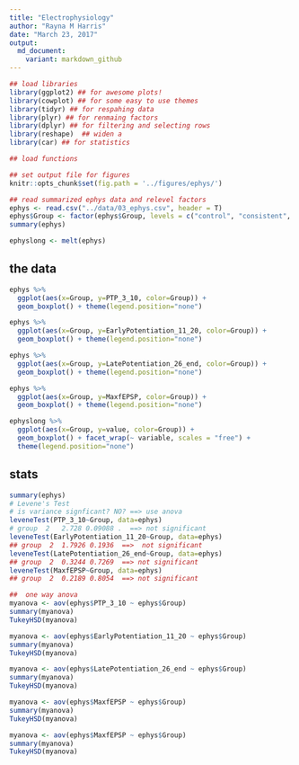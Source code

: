 ```yaml
---
title: "Electrophysiology"
author: "Rayna M Harris"
date: "March 23, 2017"
output:
  md_document:
    variant: markdown_github
---
```


```r
## load libraries 
library(ggplot2) ## for awesome plots!
library(cowplot) ## for some easy to use themes
library(tidyr) ## for respahing data
library(plyr) ## for renmaing factors
library(dplyr) ## for filtering and selecting rows
library(reshape)  ## widen a
library(car) ## for statistics

## load functions 

## set output file for figures 
knitr::opts_chunk$set(fig.path = '../figures/ephys/')
```

```r
## read summarized ephys data and relevel factors
ephys <- read.csv("../data/03_ephys.csv", header = T)
ephys$Group <- factor(ephys$Group, levels = c("control", "consistent", "conflict"))
summary(ephys)

ephyslong <- melt(ephys)
```


## the data
```r
ephys %>%
  ggplot(aes(x=Group, y=PTP_3_10, color=Group)) +  
  geom_boxplot() + theme(legend.position="none")

ephys %>%
  ggplot(aes(x=Group, y=EarlyPotentiation_11_20, color=Group)) +  
  geom_boxplot() + theme(legend.position="none")

ephys %>%
  ggplot(aes(x=Group, y=LatePotentiation_26_end, color=Group)) +  
  geom_boxplot() + theme(legend.position="none")

ephys %>%
  ggplot(aes(x=Group, y=MaxfEPSP, color=Group)) +  
  geom_boxplot() + theme(legend.position="none")

ephyslong %>%
  ggplot(aes(x=Group, y=value, color=Group)) +  
  geom_boxplot() + facet_wrap(~ variable, scales = "free") +
  theme(legend.position="none")
```


## stats
```r
summary(ephys)
# Levene's Test
# is variance signficant? NO? ==> use anova
leveneTest(PTP_3_10~Group, data=ephys)
# group  2   2.728 0.09088 .  ==> not significant
leveneTest(EarlyPotentiation_11_20~Group, data=ephys)
## group  2  1.7926 0.1936  ==>  not significant
leveneTest(LatePotentiation_26_end~Group, data=ephys)
## group  2  0.3244 0.7269  ==> not significant
leveneTest(MaxfEPSP~Group, data=ephys)
## group  2  0.2189 0.8054  ==> not significant

##  one way anova 
myanova <- aov(ephys$PTP_3_10 ~ ephys$Group)
summary(myanova)
TukeyHSD(myanova)

myanova <- aov(ephys$EarlyPotentiation_11_20 ~ ephys$Group)
summary(myanova)
TukeyHSD(myanova)

myanova <- aov(ephys$LatePotentiation_26_end ~ ephys$Group)
summary(myanova)
TukeyHSD(myanova)

myanova <- aov(ephys$MaxfEPSP ~ ephys$Group)
summary(myanova)
TukeyHSD(myanova)

myanova <- aov(ephys$MaxfEPSP ~ ephys$Group)
summary(myanova)
TukeyHSD(myanova)
```
